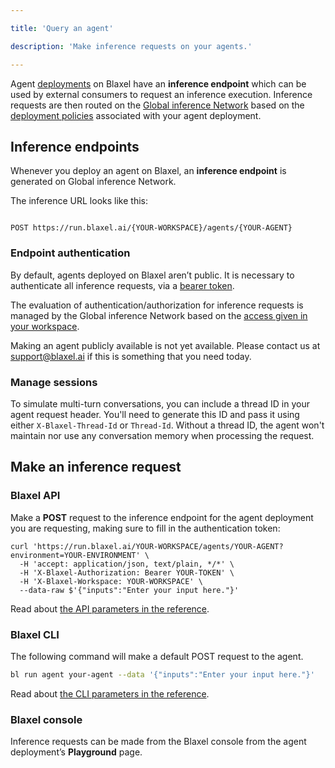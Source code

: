 ```yaml
---

title: 'Query an agent'

description: 'Make inference requests on your agents.'

---
```


Agent [deployments](Overview%2015347e47b1ea807bbba6d269c01e633d) on Blaxel have an **inference endpoint** which can be used by external consumers to request an inference execution. Inference requests are then routed on the [Global inference Network](../Infrastructure/Global-Inference-Network%2013847e47b1ea8199a2b3fa9c62f9e09e) based on the [deployment policies](../Model-Governance/Policies) associated with your agent deployment. 

## Inference endpoints

Whenever you deploy an agent on Blaxel, an **inference endpoint** is generated on Global inference Network.

The inference URL looks like this:

```http Query agent

POST https://run.blaxel.ai/{YOUR-WORKSPACE}/agents/{YOUR-AGENT}

```

### Endpoint authentication

By default, agents deployed on Blaxel aren’t public. It is necessary to authenticate all inference requests, via a [bearer token](../Security/Access-tokens).

The evaluation of authentication/authorization for inference requests is managed by the Global inference Network based on the [access given in your workspace](../Security/Workspace-access-control).

<Info>Making an agent publicly available is not yet available. Please contact us at [support@blaxel.ai](mailto:support@blaxel.ai) if this is something that you need today.</Info>

### Manage sessions

To simulate multi-turn conversations, you can include a thread ID in your agent request header. You'll need to generate this ID and pass it using either `X-Blaxel-Thread-Id` or `Thread-Id`. Without a thread ID, the agent won't maintain nor use any conversation memory when processing the request.

## Make an inference request

### Blaxel API

Make a **POST** request to the inference endpoint for the agent deployment you are requesting, making sure to fill in the authentication token:

```
curl 'https://run.blaxel.ai/YOUR-WORKSPACE/agents/YOUR-AGENT?environment=YOUR-ENVIRONMENT' \
  -H 'accept: application/json, text/plain, */*' \
  -H 'X-Blaxel-Authorization: Bearer YOUR-TOKEN' \
  -H 'X-Blaxel-Workspace: YOUR-WORKSPACE' \
  --data-raw $'{"inputs":"Enter your input here."}'
```

Read about [the API parameters in the reference](https://docs.blaxel.ai/api-reference/inference).

### Blaxel CLI

The following command will make a default POST request to the agent.

```bash
bl run agent your-agent --data '{"inputs":"Enter your input here."}'
```

Read about [the CLI parameters in the reference](https://docs.blaxel.ai/cli-reference/bl_run).

### Blaxel console

Inference requests can be made from the Blaxel console from the agent deployment’s **Playground** page.